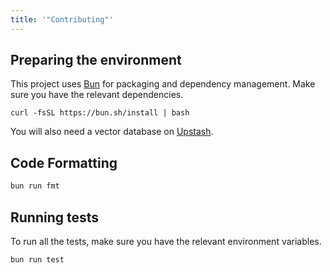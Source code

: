 ```yaml
---
title: '"Contributing"'
---
```

## Preparing the environment
This project uses [Bun](https://bun.sh/) for packaging and dependency management. Make sure you have the relevant dependencies.
```commandline
curl -fsSL https://bun.sh/install | bash
```
You will also need a vector database on [Upstash](https://console.upstash.com/).
## Code Formatting
```bash
bun run fmt
```
## Running tests
To run all the tests, make sure you have the relevant environment variables.
```bash
bun run test
```